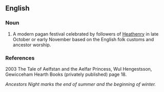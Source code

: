==English==

===Noun===
{{en-noun}}

# {{context|paganism}}  A modern pagan festival celebrated by followers of [[Heathenry]] in late October or early November based on the English folk customs and ancestor worship. 

===References===
2003 The Tale of Aelfstan and the Aelfar Princess, Wul Hengestsson, Gewicceham Hearth Books (privately published) page 18.

''Ancestors Night marks the end of summer and the beginning of winter.''
